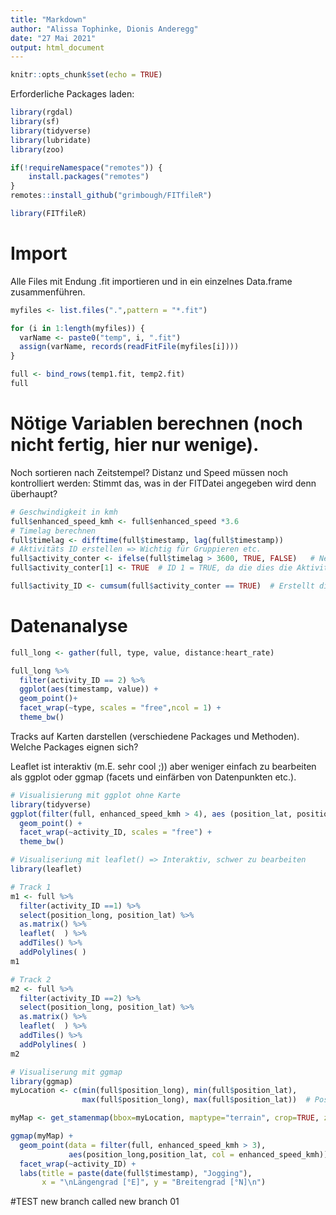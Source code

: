 ```yaml
---
title: "Markdown"
author: "Alissa Tophinke, Dionis Anderegg"
date: "27 Mai 2021"
output: html_document
---
```


```r
knitr::opts_chunk$set(echo = TRUE)

```

Erforderliche Packages laden:
```r
library(rgdal) 
library(sf)
library(tidyverse)
library(lubridate)
library(zoo)

if(!requireNamespace("remotes")) {
    install.packages("remotes")
}
remotes::install_github("grimbough/FITfileR")

library(FITfileR)
```

# Import
Alle Files mit Endung .fit importieren und in ein einzelnes Data.frame zusammenführen.
```r
myfiles <- list.files(".",pattern = "*.fit")

for (i in 1:length(myfiles)) {
  varName <- paste0("temp", i, ".fit")
  assign(varName, records(readFitFile(myfiles[i])))
}

full <- bind_rows(temp1.fit, temp2.fit)
full
```

# Nötige Variablen berechnen (noch nicht fertig, hier nur wenige). 

Noch sortieren nach Zeitstempel? Distanz und Speed müssen noch kontrolliert werden: Stimmt das, was in der FITDatei angegeben wird denn überhaupt?
```r
# Geschwindigkeit in kmh
full$enhanced_speed_kmh <- full$enhanced_speed *3.6
# Timelag berechnen
full$timelag <- difftime(full$timestamp, lag(full$timestamp))
# Aktivitäts ID erstellen => Wichtig für Gruppieren etc.
full$activity_conter <- ifelse(full$timelag > 3600, TRUE, FALSE)   # Neue ID wenn mehr als 1 Stunde timelag
full$activity_conter[1] <- TRUE  # ID 1 = TRUE, da die dies die Aktivität nummer 1 ist

full$activity_ID <- cumsum(full$activity_conter == TRUE)  # Erstellt die AktivitätsID basierend auf Conter
```

# Datenanalyse
```r
full_long <- gather(full, type, value, distance:heart_rate)

full_long %>%
  filter(activity_ID == 2) %>%
  ggplot(aes(timestamp, value)) +
  geom_point()+
  facet_wrap(~type, scales = "free",ncol = 1) +
  theme_bw()
```



Tracks auf Karten darstellen (verschiedene Packages und Methoden). Welche Packages eignen sich?

Leaflet ist interaktiv (m.E. sehr cool ;)) aber weniger einfach zu bearbeiten als ggplot oder ggmap (facets und einfärben von Datenpunkten etc.).
```r
# Visualisierung mit ggplot ohne Karte
library(tidyverse)
ggplot(filter(full, enhanced_speed_kmh > 4), aes (position_lat, position_long, col = enhanced_speed_kmh)) +
  geom_point() +
  facet_wrap(~activity_ID, scales = "free") +
  theme_bw()

# Visualiseriung mit leaflet() => Interaktiv, schwer zu bearbeiten
library(leaflet)

# Track 1
m1 <- full %>%
  filter(activity_ID ==1) %>%
  select(position_long, position_lat) %>% 
  as.matrix() %>%
  leaflet(  ) %>%
  addTiles() %>%
  addPolylines( )
m1

# Track 2
m2 <- full %>%
  filter(activity_ID ==2) %>%
  select(position_long, position_lat) %>% 
  as.matrix() %>%
  leaflet(  ) %>%
  addTiles() %>%
  addPolylines( )
m2

# Visualiserung mit ggmap
library(ggmap)
myLocation <- c(min(full$position_long), min(full$position_lat), 
                max(full$position_long), max(full$position_lat))  # Position definieren für Karten

myMap <- get_stamenmap(bbox=myLocation, maptype="terrain", crop=TRUE, zoom = 13)  # Kartenimport

ggmap(myMap) +
  geom_point(data = filter(full, enhanced_speed_kmh > 3), 
             aes(position_long,position_lat, col = enhanced_speed_kmh)) +
  facet_wrap(~activity_ID) +
  labs(title = paste(date(full$timestamp), "Jogging"),
       x = "\nLängengrad [°E]", y = "Breitengrad [°N]\n")
```

#TEST new branch called new branch 01

